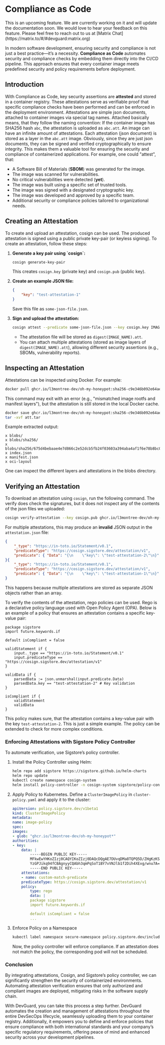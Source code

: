 
# Compliance as Code

<Callout type="warning" emoji="⚠️">
  This is an upcoming feature. We are currently working on it and will update the documentation soon. We would love to hear your feedback on this feature. Please feel free to reach out to us at [Matrix Chat](https://matrix.to/#/#devguard:matrix.org)
</Callout>

In modern software development, ensuring security and compliance is not just a best practice—it’s a necessity. **Compliance as Code** automates security and compliance checks by embedding them directly into the CI/CD pipeline. This approach ensures that every container image meets predefined security and policy requirements before deployment.

## Introduction

With Compliance as Code, key security assertions are **attested** and stored in a container registry. These attestations serve as verifiable proof that specific compliance checks have been performed and can be enforced in the deployment environment. Attestations are simple json documents, attached to container images via special tag names. Attached basically means, that they follow the naming convention: If the container image has SHA256 hash `abc`, the attestation is uploaded as `abc.att`. An image can have an infinite amount of attestations. Each attestation (json document) is stored as a layer in the `abc.att` image. Obviously, since they are just json documents, they can be signed and verified cryptographically to ensure integrity. This makes them a valuable tool for ensuring the security and compliance of containerized applications. For example, one could "attest", that:

- A Software Bill of Materials (**SBOM**) was generated for the image.
- The image was scanned for vulnerabilities.
- No critical vulnerabilities were detected (**yet**).
- The image was built using a specific set of trusted tools.
- The image was signed with a designated cryptographic key.
- The image was developed and approved by a specific team.
- Additional security or compliance policies tailored to organizational needs.

## Creating an Attestation

To create and upload an attestation, cosign can be used. The produced attestation is signed using a public private key-pair (or keyless signing). To create an attestation, follow these steps:

1. **Generate a key pair using ****\`cosign\`****:**

   ```sh
   cosign generate-key-pair
   ```

   This creates `cosign.key` (private key) and `cosign.pub` (public key).

2. **Create an example JSON file:**

   ```json
   {
       "key": "test-attestation-1"
   }
   ```

   Save this file as `some-json-file.json`.

3. **Sign and upload the attestation:**

   ```sh
   cosign attest --predicate some-json-file.json --key cosign.key IMAGE_NAME --tlog-upload=false
   ```

   - The attestation file will be stored as `digest(IMAGE_NAME).att`.
   - You can attach multiple attestations (stored as image layers of `digest(IMAGE_NAME).att`), allowing different security assertions (e.g., SBOMs, vulnerability reports).

## Inspecting an Attestation

Attestations can be inspected using Docker. For example:

```sh
docker pull ghcr.io/l3montree-dev/oh-my-honeypot:sha256-c9e346b092e64ae667b3448f9a39a04d3d5ee1f17991fdd4e7249debc80c258d.att
```

This command may exit with an error (e.g., "mismatched image rootfs and manifest layers"), but the attestation is still stored in the local Docker cache.

```sh
docker save ghcr.io/l3montree-dev/oh-my-honeypot:sha256-c9e346b092e64ae667b3448f9a39a04d3d5ee1f17991fdd4e7249debc80c258d.att -o att.tar
tar -xvf att.tar
```

Example extracted output:

```
x blobs/
x blobs/sha256/
x blobs/sha256/675d4bebaae4e7d866c2e52dcb5fb24f03603a394aba4af1f6e78b8bc04d14f5
x index.json
x manifest.json
x oci-layout
```

One can inspect the different layers and attestations in the blobs directory.

## Verifying an Attestation

To download an attestation using `cosign`, run the following command. The verify does check the signatures, but it does not inspect any of the contents of the json files we uploaded:

```sh
cosign verify-attestation --key cosign.pub ghcr.io/l3montree-dev/oh-my-honeypot:main-c8c45b74-1741875691 --insecure-ignore-tlog=true | jq -r .payload | base64 -D > attestation.json
```

For multiple attestations, this may produce an **invalid** JSON output in the `attestation.json` file:

```json
{
    "_type": "https://in-toto.io/Statement/v0.1",
    "predicateType": "https://cosign.sigstore.dev/attestation/v1",
    "predicate": { "Data": "{\n    \"key\": \"test-attestation-2\"\n}" }
}{
    "_type": "https://in-toto.io/Statement/v0.1",
    "predicateType": "https://cosign.sigstore.dev/attestation/v1",
    "predicate": { "Data": "{\n    \"key\": \"test-attestation-1\"\n}" }
}
```

This happens because multiple attestations are stored as separate JSON objects rather than an array.

To verify the contents of the attestation, rego policies can be used. Rego is a declarative policy language used with Open Policy Agent (OPA). Below is an example of a policy that ensures an attestation contains a specific key-value pair:

```rego
package sigstore
import future.keywords.if

default isCompliant = false

validStatement if {
    input._type == "https://in-toto.io/Statement/v0.1"
    input.predicateType == "https://cosign.sigstore.dev/attestation/v1"
}

validData if {
    parsedData := json.unmarshal(input.predicate.Data)
    parsedData.key == "test-attestation-2" # Key validation
}

isCompliant if {
    validStatement
    validData
}
```

This policy makes sure, that the attestation contains a key-value pair with the key `test-attestation-2`. This is just a simple example. The policy can be extended to check for more complex conditions.

### Enforcing Attestations with Sigstore Policy Controller

To automate verification, use Sigstore’s policy controller.

1. Install the Policy Controller using Helm:

    ```sh
    helm repo add sigstore https://sigstore.github.io/helm-charts
    helm repo update
    kubectl create namespace cosign-system
    helm install policy-controller -n cosign-system sigstore/policy-controller --devel
    ```



2. Apply Policy to Kubernetes. Define a `ClusterImagePolicy` in `cluster-policy.yaml` and apply it to the cluster:

    ```yaml
    apiVersion: policy.sigstore.dev/v1beta1
    kind: ClusterImagePolicy
    metadata:
    name: image-policy
    spec:
    images:
    - glob: "ghcr.io/l3montree-dev/oh-my-honeypot*"
    authorities:
    - key:
        data: |
            -----BEGIN PUBLIC KEY-----
            MFkwEwYHKoZIzj0CAQYIKoZIzj0DAQcDQgAE7DUvqDMa8TQPQ5D/ZHgKzKS/NtrL
            YzGPJikq94fCBAgnyyCQAbh3qmPqSoT1BY7vVNJlb1f2Dih4XExg/wnu7A==
            -----END PUBLIC KEY-----
        attestations:
        - name: custom-match-predicate
        predicateType: https://cosign.sigstore.dev/attestation/v1
        policy:
            type: rego
            data: |
            package sigstore
            import future.keywords.if

            default isCompliant = false
            ...
    ```

3. Enforce Policy on a Namespace

    ```sh
    kubectl label namespace secure-namespace policy.sigstore.dev/include=true 
    ```

    Now, the policy controller will enforce compliance. If an attestation does not match the policy, the corresponding pod will not be scheduled.

###  Conclusion

By integrating attestations, Cosign, and Sigstore’s policy controller, we can significantly strengthen the security of containerized environments. Automating attestation verification ensures that only authorized and compliant images are deployed, mitigating risks in the software supply chain.

With DevGuard, you can take this process a step further. DevGuard automates the creation and management of attestations throughout the entire DevSecOps lifecycle, seamlessly uploading them to your container registry. Additionally, it empowers you to define and enforce policies that ensure compliance with both international standards and your company’s specific regulatory requirements, offering peace of mind and enhanced security across your development pipelines.